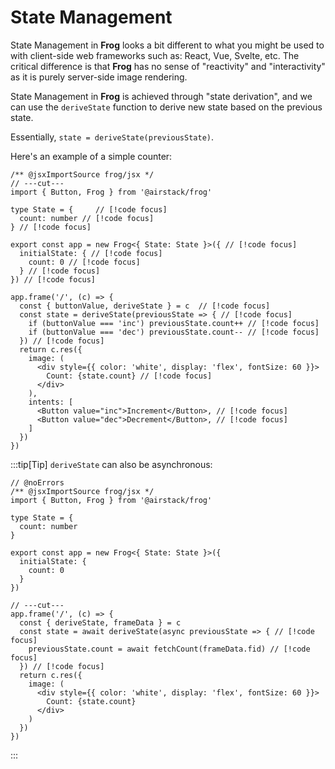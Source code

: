 # State Management

State Management in **Frog** looks a bit different to what you might be used to with client-side web frameworks such as: React, Vue, Svelte, etc. 
The critical difference is that **Frog** has no sense of "reactivity" and "interactivity" as it is purely server-side image rendering.

State Management in **Frog** is achieved through "state derivation", and we can use the `deriveState` function to
derive new state based on the previous state.

Essentially, `state = deriveState(previousState)`.

Here's an example of a simple counter:

```tsx twoslash
/** @jsxImportSource frog/jsx */
// ---cut---
import { Button, Frog } from '@airstack/frog'

type State = {     // [!code focus]
  count: number // [!code focus]
} // [!code focus]
 
export const app = new Frog<{ State: State }>({ // [!code focus]
  initialState: { // [!code focus]
    count: 0 // [!code focus]
  } // [!code focus]
}) // [!code focus]
 
app.frame('/', (c) => {
  const { buttonValue, deriveState } = c  // [!code focus]
  const state = deriveState(previousState => { // [!code focus]
    if (buttonValue === 'inc') previousState.count++ // [!code focus]
    if (buttonValue === 'dec') previousState.count-- // [!code focus]
  }) // [!code focus]
  return c.res({
    image: (
      <div style={{ color: 'white', display: 'flex', fontSize: 60 }}>
        Count: {state.count} // [!code focus]
      </div>
    ),
    intents: [
      <Button value="inc">Increment</Button>, // [!code focus]
      <Button value="dec">Decrement</Button>, // [!code focus]
    ]
  })
})
```

:::tip[Tip]
`deriveState` can also be asynchronous:

```tsx twoslash
// @noErrors
/** @jsxImportSource frog/jsx */
import { Button, Frog } from '@airstack/frog'

type State = {    
  count: number
}
 
export const app = new Frog<{ State: State }>({
  initialState: {
    count: 0
  }
})
 
// ---cut---
app.frame('/', (c) => {
  const { deriveState, frameData } = c  
  const state = await deriveState(async previousState => { // [!code focus]
    previousState.count = await fetchCount(frameData.fid) // [!code focus]
  }) // [!code focus]
  return c.res({
    image: (
      <div style={{ color: 'white', display: 'flex', fontSize: 60 }}>
        Count: {state.count} 
      </div>
    )
  })
})
```
:::